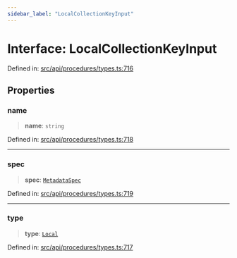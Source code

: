 ```yaml
---
sidebar_label: "LocalCollectionKeyInput"
---
```


# Interface: LocalCollectionKeyInput

Defined in: [src/api/procedures/types.ts:716](https://github.com/PolymeshAssociation/polymesh-sdk/blob/bee6a2fe7a8ce5db42a6982e793782182cde2153/src/api/procedures/types.ts#L716)

## Properties

### name

> **name**: `string`

Defined in: [src/api/procedures/types.ts:718](https://github.com/PolymeshAssociation/polymesh-sdk/blob/bee6a2fe7a8ce5db42a6982e793782182cde2153/src/api/procedures/types.ts#L718)

***

### spec

> **spec**: [`MetadataSpec`](../../../entities/MetadataEntry/types/interfaces/MetadataSpec.mdx)

Defined in: [src/api/procedures/types.ts:719](https://github.com/PolymeshAssociation/polymesh-sdk/blob/bee6a2fe7a8ce5db42a6982e793782182cde2153/src/api/procedures/types.ts#L719)

***

### type

> **type**: [`Local`](../../../entities/MetadataEntry/types/enumerations/MetadataType.mdx#local)

Defined in: [src/api/procedures/types.ts:717](https://github.com/PolymeshAssociation/polymesh-sdk/blob/bee6a2fe7a8ce5db42a6982e793782182cde2153/src/api/procedures/types.ts#L717)
